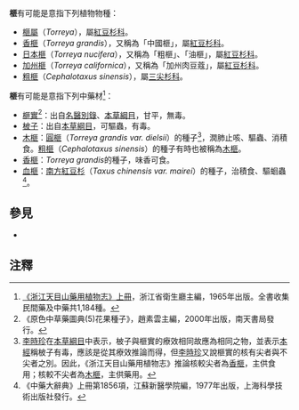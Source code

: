 {{disambig|F|cat=一字消歧義}}

'''榧'''有可能是意指下列植物物種：
* [[榧屬|榧屬]]（''Torreya''），屬[[紅豆杉科|紅豆杉科]]。
* [[香榧|香榧]]（''Torreya grandis''），又稱為「中國榧」，屬[[紅豆杉科|紅豆杉科]]。
* [[日本榧|日本榧]]（''Torreya nucifera''），又稱為「粗榧」、「油榧」，屬[[紅豆杉科|紅豆杉科]]。
* [[加州榧|加州榧]]（''Torreya californica''），又稱為「加州肉豆蔻」，屬[[紅豆杉科|紅豆杉科]]。
* [[粗榧|粗榧]]（''Cephalotaxus sinensis''），屬[[三尖杉科|三尖杉科]]。

'''榧'''有可能是意指下列中藥材<ref>[http://archive.org/details/zhejiangtianmush00zhej 《浙江天目山藥用植物志》上冊]，浙江省衛生廳主編，1965年出版。全書收集民間藥及中藥共1,184種。</ref>：
* [[榧實|榧實]]<ref>《原色中草藥圖典(5)花果種子》，趙素雲主編，2000年出版，南天書局發行。</ref>：出自[[名醫別錄|名醫別錄]]、[[本草綱目|本草綱目]]，甘平，無毒。
* [[柀子|柀子]]：出自[[本草綱目|本草綱目]]，可驅蟲，有毒。
* [[木榧|木榧]]：[[圓榧|圓榧]]（''Torreya grandis var. dielsii''）的種子<ref>[[李時珍|李時珍]]在[[本草綱目|本草綱目]]中表示，柀子與榧實的療效相同故應為相同之物，並表示[[本經|本經]]稱柀子有毒，應該是從其療效推論而得，但[[李時珍|李時珍]]又說榧實的核有尖者與不尖者之別。因此，《浙江天目山藥用植物志》推論核較尖者為[[香榧|香榧]]，主供食用；核較不尖者為[[木榧|木榧]]，主供藥用。</ref>，潤肺止咳、驅蟲、消積食。[[粗榧|粗榧]]（''Cephalotaxus sinensis''）的種子有時也被稱為[[木榧|木榧]]。
* [[香榧|香榧]]：''Torreya grandis''的種子，味香可食。
* [[血榧|血榧]]：[[南方紅豆杉|南方紅豆杉]]（''Taxus chinensis var. mairei''）的種子，治積食、驅蛔蟲<ref>《中藥大辭典》上冊第1856項，江蘇新醫學院編，1977年出版，上海科學技術出版社發行。</ref>。

== 參見 ==
* {{Lookfrom}}

==注釋==
{{reflist}}